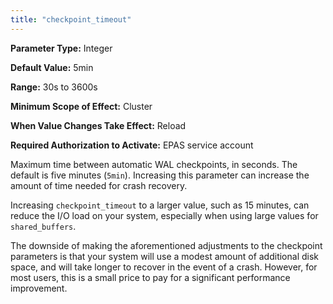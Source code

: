 ```yaml
---
title: "checkpoint_timeout"
---
```


<div id="checkpoint_timeout" class="registered_link"></div>

**Parameter Type:** Integer

**Default Value:** 5min

**Range:** 30s to 3600s

**Minimum Scope of Effect:** Cluster

**When Value Changes Take Effect:** Reload

**Required Authorization to Activate:** EPAS service account

Maximum time between automatic WAL checkpoints, in seconds. The default is five minutes (`5min`). Increasing this parameter can increase the amount of time needed for crash recovery.

Increasing `checkpoint_timeout` to a larger value, such as 15 minutes, can reduce the I/O load on your system, especially when using large values for `shared_buffers`.

The downside of making the aforementioned adjustments to the checkpoint parameters is that your system will use a modest amount of additional disk space, and will take longer to recover in the event of a crash. However, for most users, this is a small price to pay for a significant performance improvement.
